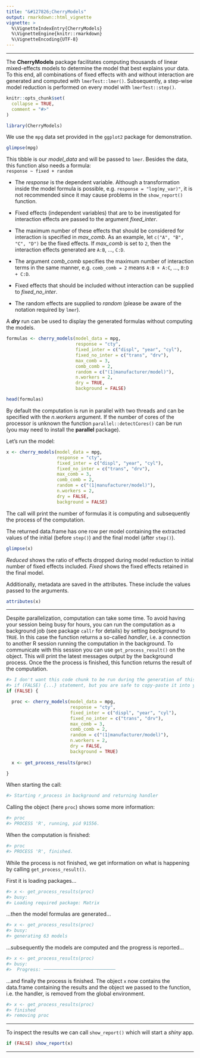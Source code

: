 ```yaml
---
title: "&#127826;CherryModels"
output: rmarkdown::html_vignette
vignette: >
  %\VignetteIndexEntry{CherryModels}
  %\VignetteEngine{knitr::rmarkdown}
  %\VignetteEncoding{UTF-8}
---
```


<hr>

The <b>CherryModels</b> package facilitates computing thousands of linear mixed-effects models to determine the model that best explains your data. To this end, all combinations of fixed effects with and without interaction are generated and computed with `lmerTest::lmer()`. Subsequently, a step-wise model reduction is performed on every model with `lmerTest::step()`.  

```r
knitr::opts_chunk$set(
  collapse = TRUE,
  comment = "#>"
)
```

```r
library(CherryModels)
```

We use the `mpg` data set provided in the `ggplot2` package for demonstration.
```r
glimpse(mpg)
```

This tibble is our *model_data* and will be passed to `lmer`. Besides the data, this function also needs a formula: <br> 
`response ~ fixed + random`

- The *response* is the dependent variable. Although a transformation inside the model formula is possible, e.g. `response = "log(my_var)"`, it is not recommended since it may cause problems in the `show_report()` function.

- Fixed effects (independent variables) that are to be investigated for interaction effects are passed to the argument *fixed_inter*. 

- The maximum number of these effects that should be considered for interaction is specified in *max_comb*. As an example, let `c("A", "B", "C", "D")` be the fixed effects. If *max_comb* is set to `2`, then the interaction effects generated are `A:B`, ..., `C:D`. 

- The argument *comb_comb* specifies the maximum number of interaction terms in the same manner, e.g. `comb_comb = 2` means `A:B + A:C`, ..., `B:D + C:D`.

- Fixed effects that should be included without interaction can be supplied to *fixed_no_inter*.

- The random effects are supplied to *random* (please be aware of the notation required by `lmer`).

A <i><b>dry</b></i> run can be used to display the generated formulas without computing the models.

```r
formulas <- cherry_models(model_data = mpg,
                          response = "cty",
                          fixed_inter = c("displ", "year", "cyl"),
                          fixed_no_inter = c("trans", "drv"),
                          max_comb = 3,
                          comb_comb = 2,
                          random = c("(1|manufacturer/model)"),
                          n.workers = 2,
                          dry = TRUE,
                          background = FALSE)

head(formulas)
```

By default the computation is run in parallel with two threads and can be specified with the *n.workers* argument. If the number of cores of the processor is unknown the function `parallel::detectCores()` can be run (you may need to install the **parallel** package).

Let's run the model:

```r
x <- cherry_models(model_data = mpg,
                   response = "cty",
                   fixed_inter = c("displ", "year", "cyl"),
                   fixed_no_inter = c("trans", "drv"),
                   max_comb = 3,
                   comb_comb = 2,
                   random = c("(1|manufacturer/model)"),
                   n.workers = 2,
                   dry = FALSE,
                   background = FALSE)
```

The call will print the number of formulas it is computing and subsequently the process of the computation.

The returned data.frame has one row per model containing the extracted values of the initial (before `step()`) and the final model (after `step()`).

```r
glimpse(x)
```

*Reduced* shows the ratio of effects dropped during model reduction to initial number of fixed effects included. *Fixed* shows the fixed effects retained in the final model.

Additionally, metadata are saved in the attributes. These include the values passed to the arguments.

```r
attributes(x)
```

<hr>

Despite parallelization, computation can take some time. To avoid having your session being busy for hours, you can run the computation as a background job (see package `callr` for details) by setting *background* to `TRUE`. In this case the function returns a so-called *handler*, i.e. a connection to another R session running the computation in the background. To communicate with this session you can use `get_process_result()` on the object. This will print the latest messages output by the background process. Once the the process is finished, this function returns the result of the computation.

```r
#> I don't want this code chunk to be run during the generation of this document, hence the 
#> if (FALSE) {...} statement, but you are safe to copy-paste it into your console and run it.
if (FALSE) { 

  proc <- cherry_models(model_data = mpg,
                        response = "cty",
                        fixed_inter = c("displ", "year", "cyl"),
                        fixed_no_inter = c("trans", "drv"),
                        max_comb = 3,
                        comb_comb = 2,
                        random = c("(1|manufacturer/model)"),
                        n.workers = 2,
                        dry = FALSE,
                        background = TRUE)
  
  x <- get_process_results(proc)

}
```

When starting the call:

```r
#> Starting r_process in background and returning handler
```

Calling the object (here `proc`) shows some more information:

```r
#> proc
#> PROCESS 'R', running, pid 91556.
```

When the computation is finished:

```r
#> proc
#> PROCESS 'R', finished.
```

While the process is not finished, we get information on what is happening by calling `get_process_result()`.

First it is loading packages...

```r
#> x <- get_process_results(proc)
#> busy:
#> Loading required package: Matrix
```

...then the model formulas are generated...

```r
#> x <- get_process_results(proc)
#> busy:
#> generating 63 models
```

...subsequently the models are computed and the progress is reported...

```r
#> x <- get_process_results(proc)
#> busy:
#>  Progress: ───────────────────────────                                      100%
```

...and finally the process is finished. The object `x` now contains the data.frame containing the results and the object we passed to the function, i.e. the handler, is removed from the global environment.

```r
#> x <- get_process_results(proc)
#> finished
#> removing proc
```

<hr>

To inspect the results we can call `show_report()` which will start a *shiny* app.

```r
if (FALSE) show_report(x)
```

<hr>
<br>
<br>
<br>
